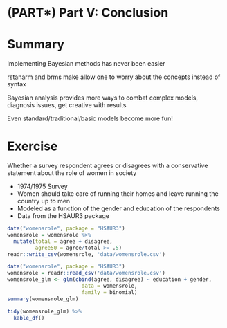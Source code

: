 # (PART\*) Part V: Conclusion {-}

# Summary

Implementing Bayesian methods has never been easier

<span class="pack">rstanarm</span> and <span class="pack">brms</span> make allow one to worry about the concepts instead of syntax

Bayesian analysis provides more ways to combat complex models, diagnosis issues, get creative with results

Even standard/traditional/basic models become more fun!




# Exercise

Whether a survey respondent agrees or disagrees with a conservative statement about the role of women in society

- 1974/1975 Survey
- Women should take care of running their homes and leave running the country up to men
- Modeled as a function of the gender and education of the respondents
- Data from the <span class="pack">HSAUR3</span> package



```r
data("womensrole", package = "HSAUR3")
womensrole = womensrole %>% 
  mutate(total = agree + disagree,
         agree50 = agree/total >= .5)
readr::write_csv(womensrole, 'data/womensrole.csv')
```

```r
data("womensrole", package = "HSAUR3")
womensrole = readr::read_csv('data/womensrole.csv')
womensrole_glm <- glm(cbind(agree, disagree) ~ education + gender,
                        data = womensrole, 
                        family = binomial)
summary(womensrole_glm)
```

```r
tidy(womensrole_glm) %>% 
  kable_df()
```